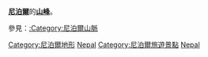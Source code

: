 '''[[尼泊爾|尼泊爾]]'''的'''[[山峰|山峰]]'''。

參見：[[:Category:尼泊爾山脈|:Category:尼泊爾山脈]]

{{Commons cat|Mountains of Nepal}}

[[Category:尼泊爾地形|Category:尼泊爾地形]]
[[Category:亚洲各国山峰‎|Nepal]]
[[Category:尼泊爾旅遊景點|Category:尼泊爾旅遊景點]]
[[Category:喜馬拉雅山脈|Nepal]]